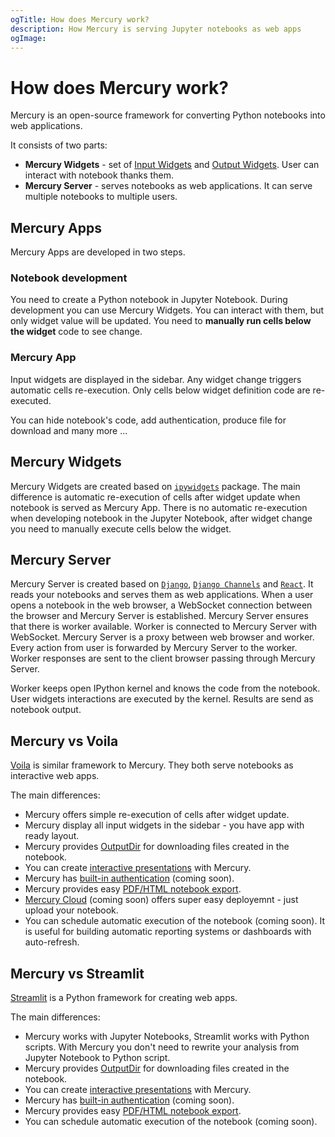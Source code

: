 ```yaml
---
ogTitle: How does Mercury work?
description: How Mercury is serving Jupyter notebooks as web apps
ogImage:
---
```


# How does Mercury work?

Mercury is an open-source framework for converting Python notebooks into web applications. 

It consists of two parts:
- **Mercury Widgets** - set of [Input Widgets](/docs/input-widgets) and [Output Widgets](/docs/output-widgets). User can interact with notebook thanks them.  
- **Mercury Server** - serves notebooks as web applications. It can serve multiple notebooks to multiple users.

## Mercury Apps

Mercury Apps are developed in two steps.


<div className="steps-container">

### Notebook development

You need to create a Python notebook in Jupyter Notebook. During development you can use Mercury Widgets. 
You can interact with them, but only widget value will be updated. You need to **manually run cells below the widget** code to see change.

### Mercury App

Input widgets are displayed in the sidebar. Any widget change triggers automatic cells re-execution. Only cells below widget definition code are re-executed.

You can hide notebook's code, add authentication, produce file for download and many more ... 

</div>

## Mercury Widgets

Mercury Widgets are created based on [`ipywidgets`](https://ipywidgets.readthedocs.io/en/stable/) package. 
The main difference is automatic re-execution of cells after widget update when notebook is served as Mercury App.
There is no automatic re-execution when developing notebook in the Jupyter Notebook, after widget change you need to manually execute cells below the widget.

## Mercury Server

Mercury Server is created based on [`Django`](https://www.djangoproject.com/), [`Django Channels`](https://channels.readthedocs.io/en/stable/) and [`React`](https://reactjs.org/).
It reads your notebooks and serves them as web applications. When a user opens a notebook in the web browser, a WebSocket connection between the browser and Mercury Server is established.
Mercury Server ensures that there is worker available. Worker is connected to Mercury Server with WebSocket. Mercury Server is a proxy between web browser and worker. 
Every action from user is forwarded by Mercury Server to the worker. Worker responses are sent to the client browser passing through Mercury Server.

Worker keeps open IPython kernel and knows the code from the notebook. User widgets interactions are executed by the kernel. Results are send as notebook output.

## Mercury vs Voila

[Voila](https://voila.readthedocs.io/en/stable/) is similar framework to Mercury. They both serve notebooks as interactive web apps. 

The main differences:
- Mercury offers simple re-execution of cells after widget update.
- Mercury display all input widgets in the sidebar - you have app with ready layout.
- Mercury provides [OutputDir](/docs/output-widgets/outputdir) for downloading files created in the notebook.
- You can create [interactive presentations](/tutorials/presentation-python-jupyter-notebook) with Mercury.
- Mercury has [built-in authentication](/docs/authentication) (coming soon).
- Mercury provides easy [PDF/HTML notebook export](/docs/export-pdf-html).
- [Mercury Cloud](/docs/cloud) (coming soon) offers super easy deployemnt - just upload your notebook.
- You can schedule automatic execution of the notebook (coming soon). It is useful for building automatic reporting systems or dashboards with auto-refresh.

## Mercury vs Streamlit

[Streamlit](https://streamlit.io) is a Python framework for creating web apps.

The main differences:
- Mercury works with Jupyter Notebooks, Streamlit works with Python scripts. With Mercury you don't need to rewrite your analysis from Jupyter Notebook to Python script.
- Mercury provides [OutputDir](/docs/output-widgets/outputdir) for downloading files created in the notebook.
- You can create [interactive presentations](/tutorials/presentation-python-jupyter-notebook) with Mercury.
- Mercury has [built-in authentication](/docs/authentication) (coming soon).
- Mercury provides easy [PDF/HTML notebook export](/docs/export-pdf-html).
- You can schedule automatic execution of the notebook (coming soon).
